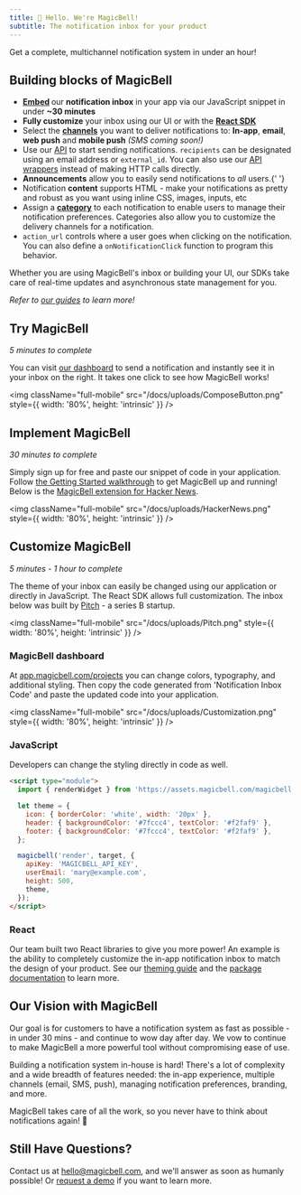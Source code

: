 ```yaml
---
title: 👋 Hello. We're MagicBell!
subtitle: The notification inbox for your product
---
```


<Note>Get a complete, multichannel notification system in under an hour!</Note>

## Building blocks of MagicBell

- <b>
    <a href="https://magicbell.com/docs/adding-magicbell-to-your-product">Embed</a>
  </b> our <b>notification inbox</b> in your app via our JavaScript snippet in under <b>
    ~30 minutes
  </b>
- <b>Fully customize</b> your inbox using our UI or with the <b>
    <a href="https://magicbell.com/docs/react/theme-customization">React SDK</a>
  </b>
- Select the <b><a href="https://magicbell.com/docs/channels">channels</a></b> you want to deliver notifications to: <b>In-app</b>, <b>email</b>, <b>web push</b> and <b>mobile push</b> <i>(SMS coming soon!)</i>
- Use our [API](http://localhost:3000/docs/rest-api/reference) to start sending notifications. `recipients` can be designated using an email address or `external_id`. You can also use our [API wrappers](http://localhost:3000/docs/libraries-api-wrappers) instead of making HTTP calls directly.
- <b>Announcements</b> allow you to easily send notifications to <i>all</i> users.{' '}
- Notification **content** supports HTML - make your notifications as pretty and robust as you want using inline CSS, images, inputs, etc
- Assign a <b><a href="https://magicbell.com/docs/categories">category</a></b> to each notification to enable users to manage their notification preferences. Categories also allow you to customize the delivery channels for a notification.
- `action_url` controls where a user goes when clicking on the notification. You can also define a `onNotificationClick` function to program this behavior.

Whether you are using MagicBell's inbox or building your UI, our SDKs take care of real-time updates and asynchronous state management for you.

<i>
  Refer to <a href="https://magicbell.com/docs/channels">our guides</a> to learn more!
</i>

## Try MagicBell

<i>5 minutes to complete</i>

You can visit [our dashboard](https://app.magicbell.com) to send a notification and instantly see it in your inbox on the right. It takes one click to see how MagicBell works!

<img
  className="full-mobile"
  src="/docs/uploads/ComposeButton.png"
  style={{ width: '80%', height: 'intrinsic' }}
/>

## Implement MagicBell

<i>30 minutes to complete</i>

Simply sign up for free and paste our snippet of code in your application. Follow [the Getting Started walkthrough](https://magicbell.com/docs/getting-started-with-magicbell) to get MagicBell up and running! Below is the <a href="https://chrome.google.com/webstore/detail/hacker-news-notifications/bbkfblhdgiddlkfkipjdhhfoephonoba?hl=en">MagicBell extension for Hacker News</a>.

<img
  className="full-mobile"
  src="/docs/uploads/HackerNews.png"
  style={{ width: '80%', height: 'intrinsic' }}
/>

## Customize MagicBell

<i>5 minutes - 1 hour to complete</i>

The theme of your inbox can easily be changed using our application or directly in JavaScript. The React SDK allows full customization. The inbox below was built by <a href="https://pitch.com/">Pitch</a> - a series B startup.

<img
  className="full-mobile"
  src="/docs/uploads/Pitch.png"
  style={{ width: '80%', height: 'intrinsic' }}
/>

### MagicBell dashboard

At [app.magicbell.com/projects](https://app.magicbell.com/projects) you can
change colors, typography, and additional styling. Then copy the code generated
from 'Notification Inbox Code' and paste the updated code into your application.

<img
  className="full-mobile"
  src="/docs/uploads/Customization.png"
  style={{ width: '80%', height: 'intrinsic' }}
/>

### JavaScript

Developers can change the styling directly in code as well.

```html title=ESM
<script type="module">
  import { renderWidget } from 'https://assets.magicbell.com/magicbell.esm.js';

  let theme = {
    icon: { borderColor: 'white', width: '20px' },
    header: { backgroundColor: '#7fccc4', textColor: '#f2faf9' },
    footer: { backgroundColor: '#7fccc4', textColor: '#f2faf9' },
  };

  magicbell('render', target, {
    apiKey: 'MAGICBELL_API_KEY',
    userEmail: 'mary@example.com',
    height: 500,
    theme,
  });
</script>
```

### React

Our team built two React libraries to give you more power! An example is the
ability to completely customize the in-app notification inbox to match the
design of your product. See our [theming guide](https://magicbell.com/docs/react/theme-customization) and the
[package documentation](https://www.npmjs.com/package/@magicbell/magicbell-react) to
learn more.

## Our Vision with MagicBell

Our goal is for customers to have a notification system as fast as possible - in
under 30 mins - and continue to wow day after day. We vow to continue to make
MagicBell a more powerful tool without compromising ease of use.

Building a notification system in-house is hard! There's a lot of complexity and
a wide breadth of features needed: the in-app experience, multiple channels
(email, SMS, push), managing notification preferences, branding, and more.

MagicBell takes care of all the work, so you never have to think about
notifications again! 🙂

## Still Have Questions?

Contact us at [hello@magicbell.com](mailto:hello@magicbell.com), and we'll
answer as soon as humanly possible! Or [request a demo](https://calendly.com/hana_mohan/demo-magicbell)
if you want to learn more.
